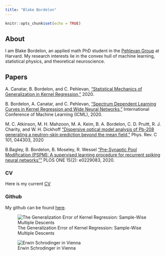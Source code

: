```yaml
---
title: "Blake Bordelon"
---
```


```r
knitr::opts_chunk$set(echo = TRUE)
```

## About

I am Blake Bordelon, an applied math PhD student in the [Pehlevan Group](https://pehlevan.seas.harvard.edu/) at Harvard. My research interests lie in the convex hull of machine learning, statistical physics, and theoretical neuroscience. 

## Papers

A. Canatar, B. Bordelon, and C. Pehlevan, [“Statistical Mechanics of Generalization in Kernel Regression,”](https://arxiv.org/abs/2006.13198) 2020. 

B. Bordelon, A. Canatar, and C. Pehlevan, [“Spectrum Dependent Learning Curves in Kernel Regression and Wide Neural Networks,”](https://arxiv.org/abs/2002.02561) International Conference of Machine Learning (ICML), 2020.

M. C. Atkinson, M. H. Mahzoon, M. A. Keim, B. A. Bordelon, C. D. Pruitt, R. J. Charity, and W. H. Dickhoff [“Dispersive optical model analysis of Pb-208 generating a neutron-skin prediction beyond the mean field,”](https://journals.aps.org/prc/abstract/10.1103/PhysRevC.101.044303)
Phys. Rev. C 101, 044303, 2020

B.Bagley, B. Bordelon, B. Moseley, R. Wessel ["Pre-Synaptic Pool Modification (PSPM): A supervised learning procedure for recurrent spiking neural networks""](https://journals.plos.org/plosone/article?id=10.1371/journal.pone.0229083) PLOS ONE 15(2): e0229083, 2020.

### CV
Here is my current [CV](https://blakebordelon.github.io/CV/Blake_CV.pdf)

### Github

My github can be found [here](https://github.com/blakebordelon).



![The Generalization Error of Kernel Regression: Sample-Wise Multiple Descents](phase.jpg)

![Erwin Schrodinger in Vienna](schrodinger.jpg)

